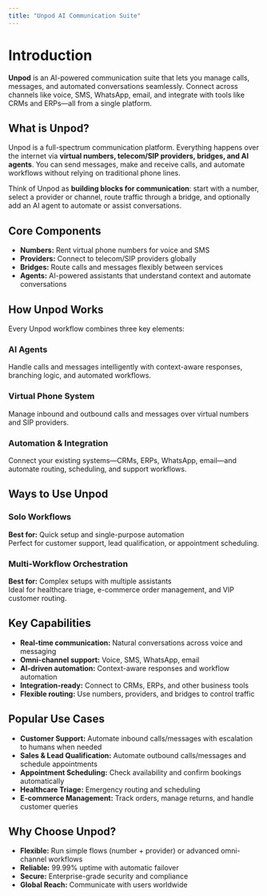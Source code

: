 ```yaml
---
title: "Unpod AI Communication Suite"
---
```


# Introduction

**Unpod** is an AI-powered communication suite that lets you manage calls, messages, and automated conversations seamlessly. Connect across channels like voice, SMS, WhatsApp, email, and integrate with tools like CRMs and ERPs—all from a single platform.  

## What is Unpod?

Unpod is a full-spectrum communication platform. Everything happens over the internet via **virtual numbers, telecom/SIP providers, bridges, and AI agents**. You can send messages, make and receive calls, and automate workflows without relying on traditional phone lines.  

Think of Unpod as **building blocks for communication**: start with a number, select a provider or channel, route traffic through a bridge, and optionally add an AI agent to automate or assist conversations.  

## Core Components

- **Numbers:** Rent virtual phone numbers for voice and SMS  
- **Providers:** Connect to telecom/SIP providers globally  
- **Bridges:** Route calls and messages flexibly between services  
- **Agents:** AI-powered assistants that understand context and automate conversations  

## How Unpod Works

Every Unpod workflow combines three key elements:

### AI Agents
Handle calls and messages intelligently with context-aware responses, branching logic, and automated workflows.  

### Virtual Phone System
Manage inbound and outbound calls and messages over virtual numbers and SIP providers.  

### Automation & Integration
Connect your existing systems—CRMs, ERPs, WhatsApp, email—and automate routing, scheduling, and support workflows.  

## Ways to Use Unpod

### Solo Workflows
**Best for:** Quick setup and single-purpose automation  
Perfect for customer support, lead qualification, or appointment scheduling.

### Multi-Workflow Orchestration
**Best for:** Complex setups with multiple assistants  
Ideal for healthcare triage, e-commerce order management, and VIP customer routing.

## Key Capabilities

- **Real-time communication:** Natural conversations across voice and messaging  
- **Omni-channel support:** Voice, SMS, WhatsApp, email  
- **AI-driven automation:** Context-aware responses and workflow automation  
- **Integration-ready:** Connect to CRMs, ERPs, and other business tools  
- **Flexible routing:** Use numbers, providers, and bridges to control traffic  

## Popular Use Cases

- **Customer Support:** Automate inbound calls/messages with escalation to humans when needed  
- **Sales & Lead Qualification:** Automate outbound calls/messages and schedule appointments  
- **Appointment Scheduling:** Check availability and confirm bookings automatically  
- **Healthcare Triage:** Emergency routing and scheduling  
- **E-commerce Management:** Track orders, manage returns, and handle customer queries  

## Why Choose Unpod?

- **Flexible:** Run simple flows (number + provider) or advanced omni-channel workflows  
- **Reliable:** 99.99% uptime with automatic failover  
- **Secure:** Enterprise-grade security and compliance  
- **Global Reach:** Communicate with users worldwide  

 

